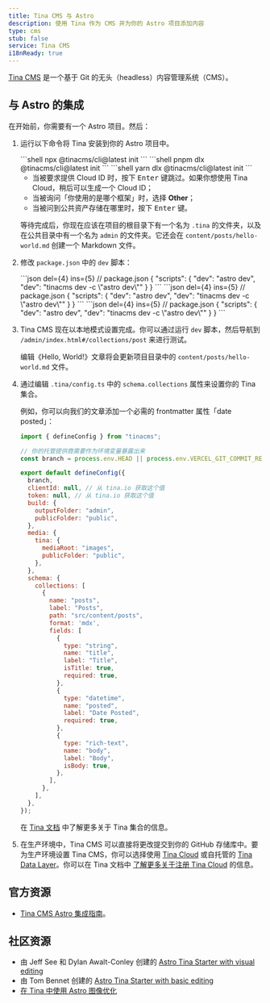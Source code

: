 ```yaml
---
title: Tina CMS 与 Astro
description: 使用 Tina 作为 CMS 并为你的 Astro 项目添加内容
type: cms
stub: false
service: Tina CMS
i18nReady: true
---
```


[Tina CMS](https://tina.io/) 是一个基于 Git 的无头（headless）内容管理系统（CMS）。

## 与 Astro 的集成

在开始前，你需要有一个 Astro 项目。然后：

1. 运行以下命令将 Tina 安装到你的 Astro 项目中。

    <PackageManagerTabs>
      <Fragment slot="npm">
      ```shell
      npx @tinacms/cli@latest init
      ```
      </Fragment>
      <Fragment slot="pnpm">
      ```shell
      pnpm dlx @tinacms/cli@latest init
      ```
      </Fragment>
      <Fragment slot="yarn">
      ```shell
      yarn dlx @tinacms/cli@latest init
      ```
      </Fragment>
    </PackageManagerTabs>

    - 当被要求提供 Cloud ID 时，按下 <kbd>Enter</kbd> 键跳过。如果你想使用 Tina Cloud，稍后可以生成一个 Cloud ID；
    - 当被询问「你使用的是哪个框架」时，选择 **Other**；
    - 当被问到公共资产存储在哪里时，按下 <kbd>Enter</kbd> 键。

    等待完成后，你现在应该在项目的根目录下有一个名为 `.tina` 的文件夹，以及在公共目录中有一个名为 `admin` 的文件夹。它还会在 `content/posts/hello-world.md` 创建一个 Markdown 文件。
 
2. 修改 `package.json` 中的 `dev` 脚本：

    <PackageManagerTabs>
      <Fragment slot="npm">
      ```json del={4} ins={5}
      // package.json
      {
          "scripts": {
              "dev": "astro dev",
              "dev": "tinacms dev -c \"astro dev\""
          }
      }
      ```
      </Fragment>
      <Fragment slot="pnpm">
      ```json del={4} ins={5}
      // package.json
      {
          "scripts": {
              "dev": "astro dev",
              "dev": "tinacms dev -c \"astro dev\""
          }
      }
      ```
      </Fragment>
      <Fragment slot="yarn">
      ```json del={4} ins={5}
      // package.json
      {
          "scripts": {
              "dev": "astro dev",
              "dev": "tinacms dev -c \"astro dev\""
          }
      }
      ```
      </Fragment>
    </PackageManagerTabs>

3. Tina CMS 现在以本地模式设置完成。你可以通过运行 `dev` 脚本，然后导航到 `/admin/index.html#/collections/post` 来进行测试。

    编辑《Hello, World!》文章将会更新项目目录中的 `content/posts/hello-world.md` 文件。

4. 通过编辑 `.tina/config.ts` 中的 `schema.collections` 属性来设置你的 Tina 集合。

    例如，你可以向我们的文章添加一个必需的 frontmatter 属性「date posted」：

    ```js title=".tina/config.ts" ins={35-40}
    import { defineConfig } from "tinacms";

    // 你的托管提供商需要作为环境变量暴露出来
    const branch = process.env.HEAD || process.env.VERCEL_GIT_COMMIT_REF || "main";

    export default defineConfig({
      branch,
      clientId: null, // 从 tina.io 获取这个值
      token: null, // 从 tina.io 获取这个值
      build: {
        outputFolder: "admin",
        publicFolder: "public",
      },
      media: {
        tina: {
          mediaRoot: "images",
          publicFolder: "public",
        },
      },
      schema: {
        collections: [
          {
            name: "posts",
            label: "Posts",
            path: "src/content/posts",
            format: 'mdx',
            fields: [
              {
                type: "string",
                name: "title",
                label: "Title",
                isTitle: true,
                required: true,
              },
              {
                type: "datetime",
                name: "posted",
                label: "Date Posted",
                required: true,
              },
              {
                type: "rich-text",
                name: "body",
                label: "Body",
                isBody: true,
              },  
            ],
          },
        ],
      },
    });
    ```

    在 [Tina 文档](https://tina.io/docs/reference/collections/) 中了解更多关于 Tina 集合的信息。

5. 在生产环境中，Tina CMS 可以直接将更改提交到你的 GitHub 存储库中。要为生产环境设置 Tina CMS，你可以选择使用 [Tina Cloud](https://tina.io/docs/tina-cloud/) 或自托管的 [Tina Data Layer](https://tina.io/docs/self-hosted/overview/)。你可以在 Tina 文档中 [了解更多关于注册 Tina Cloud](https://app.tina.io/register) 的信息。

## 官方资源

-  [Tina CMS Astro 集成指南](https://tina.io/docs/frameworks/astro/)。

## 社区资源

- 由 Jeff See 和 Dylan Awalt-Conley 创建的 [Astro Tina Starter with visual editing](https://github.com/dawaltconley/tina-astro) 
- 由 Tom Bennet 创建的 [Astro Tina Starter with basic editing](https://github.com/tombennet/astro-tina-starter/tree/main) 
- [在 Tina 中使用 Astro 图像优化](https://joschua.io/posts/2023/08/16/how-to-use-astro-assets-with-tina-cms/)
